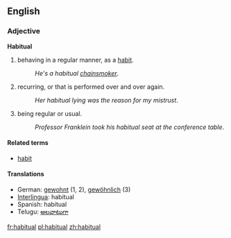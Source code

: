 ==English==
===Adjective===
'''Habitual'''

#behaving in a regular manner, as a [[habit]].
#:''He's a habitual [[chainsmoker]]''.
#recurring, or that is performed over and over again.
#:''Her habitual lying was the reason for my mistrust''.
#being regular or usual.
#:''Professor Franklein took his habitual seat at the conference table''.

====Related terms====
*[[habit]]

====Translations====
*German: [[gewohnt]] (1, 2), [[gewöhnlich]] (3)
*[[Interlingua]]: habitual
*Spanish: habitual
*Telugu: [[అలవాటుగా]]

[[fr:habitual]]
[[pl:habitual]]
[[zh:habitual]]